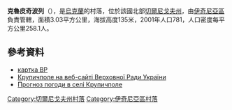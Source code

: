 {{coord|50|57|25|N|32|24|5|E|scale:100000|display=title}}

'''克魯皮奇波列'''（{{lang-uk|Крупичполе}}），是[[烏克蘭|烏克蘭]]的村落，位於該國北部[[切爾尼戈夫州|切爾尼戈夫州]]，由[[伊奇尼亞區|伊奇尼亞區]]負責管轄，面積3.03平方公里，海拔高度135米，2001年人口781，人口密度每平方公里258.1人。

==參考資料==
*[http://w1.c1.rada.gov.ua/pls/z7503/A005?rdat1=23.11.2011&rf7571=39976 картка ВР]
* [http://w1.c1.rada.gov.ua/pls/z7503/A005?rdat1=23.11.2011&rf7571=39976 Крупичполе на веб-сайті Верховної Ради України]
* [http://weather.in.ua/ua/chernigovskaja/12495 Прогноз погоди в селі Крупичполе] {{Wayback|url=http://weather.in.ua/ua/chernigovskaja/12495 |date=20160305102256 }}

[[Category:切爾尼戈夫州村落|Category:切爾尼戈夫州村落]]
[[Category:伊奇尼亞區村落|Category:伊奇尼亞區村落]]


{{Chernihiv-geo-stub}}